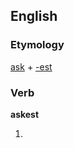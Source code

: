 ==English==

===Etymology===
[[ask]] + [[-est]]

===Verb===
'''askest'''

# {{archaic}} {{second-person singular of|[[ask]]}}